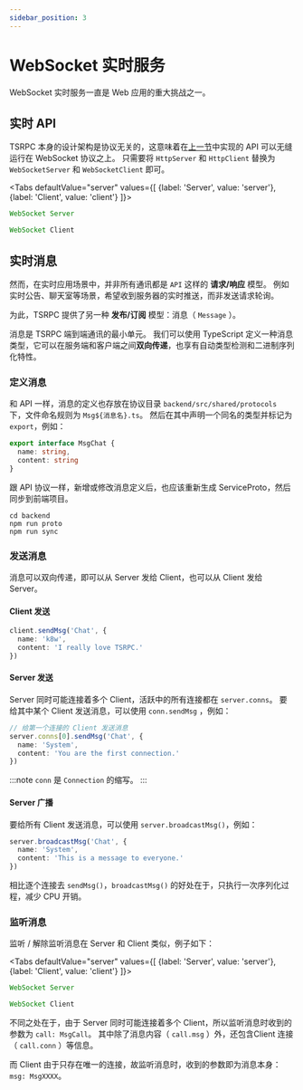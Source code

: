 ```yaml
---
sidebar_position: 3
---
```


# WebSocket 实时服务

WebSocket 实时服务一直是 Web 应用的重大挑战之一。

## 实时 API
TSRPC 本身的设计架构是协议无关的，这意味着在[上一节](the-first-api.md)中实现的 API 可以无缝运行在 WebSocket 协议之上。
只需要将 `HttpServer` 和 `HttpClient` 替换为 `WebSocketServer` 和 `WebSocketClient` 即可。


<Tabs
  defaultValue="server"
  values={[
    {label: 'Server', value: 'server'},
    {label: 'Client', value: 'client'}
  ]}>
  <TabItem value="server">

```ts
WebSocket Server
```

  </TabItem>

  <TabItem value="client">

```ts
WebSocket Client
```

  </TabItem>
</Tabs>

## 实时消息

然而，在实时应用场景中，并非所有通讯都是 `API` 这样的 **请求/响应** 模型。
例如实时公告、聊天室等场景，希望收到服务器的实时推送，而非发送请求轮询。

为此，TSRPC 提供了另一种 **发布/订阅** 模型：消息（ `Message` ）。

消息是 TSRPC 端到端通讯的最小单元。
我们可以使用 TypeScript 定义一种消息类型，它可以在服务端和客户端之间**双向传递**，也享有自动类型检测和二进制序列化特性。

### 定义消息

和 API 一样，消息的定义也存放在协议目录 `backend/src/shared/protocols` 下，文件命名规则为 `Msg${消息名}.ts`。
然后在其中声明一个同名的类型并标记为 `export`，例如：

```ts title="backend/src/shared/protocols/MsgChat.ts"
export interface MsgChat {
  name: string,
  content: string
}
```

跟 API 协议一样，新增或修改消息定义后，也应该重新生成 ServiceProto，然后同步到前端项目。
```shell
cd backend
npm run proto
npm run sync
```

### 发送消息

消息可以双向传递，即可以从 Server 发给 Client，也可以从 Client 发给 Server。

#### Client 发送
```ts
client.sendMsg('Chat', {
  name: 'k8w',
  content: 'I really love TSRPC.'
})
```

#### Server 发送
Server 同时可能连接着多个 Client，活跃中的所有连接都在 `server.conns`。
要给其中某个 Client 发送消息，可以使用 `conn.sendMsg` ，例如：
```ts
// 给第一个连接的 Client 发送消息
server.conns[0].sendMsg('Chat', {
  name: 'System',
  content: 'You are the first connection.'
})
```

:::note
`conn` 是 `Connection` 的缩写。
:::

#### Server 广播

要给所有 Client 发送消息，可以使用 `server.broadcastMsg()`，例如：
```ts
server.broadcastMsg('Chat', {
  name: 'System',
  content: 'This is a message to everyone.'
})
```

相比逐个连接去 `sendMsg()`，`broadcastMsg()` 的好处在于，只执行一次序列化过程，减少 CPU 开销。

### 监听消息

监听 / 解除监听消息在 Server 和 Client 类似，例子如下：

<Tabs
  defaultValue="server"
  values={[
    {label: 'Server', value: 'server'},
    {label: 'Client', value: 'client'}
  ]}>
  <TabItem value="server">

```ts
WebSocket Server
```

  </TabItem>

  <TabItem value="client">

```ts
WebSocket Client
```

  </TabItem>
</Tabs>

不同之处在于，由于 Server 同时可能连接着多个 Client，所以监听消息时收到的参数为 `call: MsgCall`。
其中除了消息内容（ `call.msg` ）外，还包含Client 连接（ `call.conn` ）等信息。

而 Client 由于只存在唯一的连接，故监听消息时，收到的参数即为消息本身：`msg: MsgXXXX`。